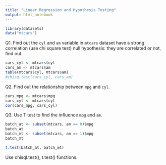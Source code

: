```yaml
---
title: "Linear Regression and Hypothesis Testing"
output: html_notebook
---
```




```r
library(datasets)
data("mtcars")
```

Q1. Find out the `cyl` and `am` variable in `mtcars` dataset have a strong correlation (use chi square test) null hypothesis: they are correlated or not, find out.

```r
cars_cyl <- mtcars$cyl
cars_am <- mtcars$am
table(mtcars$cyl, mtcars$am)
#chisq.test(cars_cyl, cars_am)
```

Q2. Find out the relationship between `mpg` and `cyl`.

```r
cars_mpg <- mtcars$mpg
cars_cyl <- mtcars$cyl
cor(cars_mpg, cars_cyl)
```

Q3. Use T test to find the influence `mpg` and `am`.

```r
batch_at <- subset(mtcars, am == 0)$mpg
batch_at
batch_mt <- subset(mtcars, am == 1)$mpg
batch_mt

t.test(batch_at, batch_mt)
```

Use chisql.test(), t.test() functions.